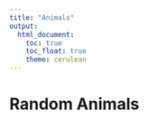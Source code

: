 ```yaml
---
title: "Animals"
output: 
  html_document:
    toc: true
    toc_float: true
    theme: cerulean
---
```


# Random Animals



